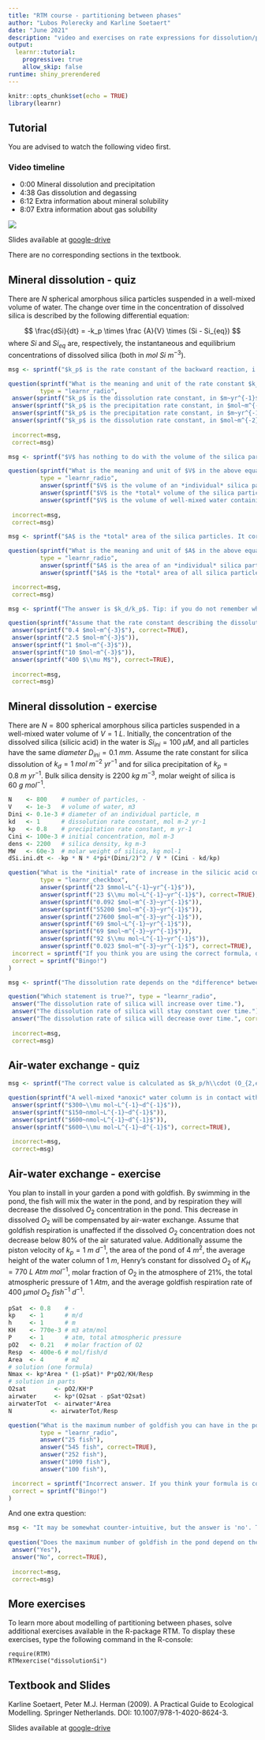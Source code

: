 ```yaml
---
title: "RTM course - partitioning between phases"
author: "Lubos Polerecky and Karline Soetaert"
date: "June 2021"
description: "video and exercises on rate expressions for dissolution/precipitation, degassing reactions, including mineral and gas solubility"
output: 
  learnr::tutorial:
    progressive: true
    allow_skip: false
runtime: shiny_prerendered
---
```


```r
knitr::opts_chunk$set(echo = TRUE)
library(learnr)
```

## Tutorial

You are advised to watch the following video first.

### Video timeline
* 0:00 Mineral dissolution and precipitation
* 4:38 Gas dissolution and degassing
* 6:12 Extra information about mineral solubility
* 8:07 Extra information about gas solubility

![](https://www.youtube.com/watch?v=CPme0Qz3L7Y&list=PLx8PHcDdmF-uD1Pr07TU9SzlhlGpfrxqn&index=8)

Slides available at <a href="https://drive.google.com/drive/folders/1Bys0-xzXLCpFpWhD-HrH6jDKOyl8iJMd" target="_blank">google-drive</a>

There are no corresponding sections in the textbook.

## Mineral dissolution - quiz

There are $N$ spherical amorphous silica particles suspended in a well-mixed volume of water. The change over time in the concentration of dissolved silica is described by the following differential equation:

$$
\frac{dSi}{dt} = -k_p \times \frac {A}{V} \times (Si - Si_{eq})
$$
where $Si$ and $Si_{eq}$ are, respectively, the instantaneous and equilibrium concentrations of dissolved silica (both in $mol~Si~m^{-3}$).

```r
msg <- sprintf("$k_p$ is the rate constant of the backward reaction, i.e., Si precipitation. It describes the amount of Si (moles) that precipitate per unit area of the mineral surface ($m^2$), per unit time ($yr$), and per unit concentration of dissolved silica ($mol~m^{-3}$). Thus, its unit is $mol/m^2/yr/(mol~m^{-3})$, which is equal to $m~yr^{-1}$.")

question(sprintf("What is the meaning and unit of the rate constant $k_p$?"), 
         type = "learnr_radio",
 answer(sprintf("$k_p$ is the dissolution rate constant, in $m~yr^{-1}$")),
 answer(sprintf("$k_p$ is the precipitation rate constant, in $mol~m^{-2}~yr^{-1}$")),
 answer(sprintf("$k_p$ is the precipitation rate constant, in $m~yr^{-1}$"), correct=TRUE),
 answer(sprintf("$k_p$ is the dissolution rate constant, in $mol~m^{-2}~yr^{-1}$")),
 
 incorrect=msg,
 correct=msg)
```

```r
msg <- sprintf("$V$ has nothing to do with the volume of the silica particles! $V$ is the volume of the well-mixed *water* in which the silica particles are suspended.")

question(sprintf("What is the meaning and unit of $V$ in the above equation?"), 
         type = "learnr_radio",
         answer(sprintf("$V$ is the volume of an *individual* silica particle, in $m^{3}$, calculated from the radius of the individual particle as $V=(4/3)\\pi r^3$.")),
         answer(sprintf("$V$ is the *total* volume of the silica particles, in $m^{3}$, calculated from the radius of the individual particle as $V=N\\times (4/3)\\pi r^3$.")),
         answer(sprintf("$V$ is the volume of well-mixed water containing the silica particles, in $m^3$."), correct=TRUE),
 
 incorrect=msg,
 correct=msg)
```

```r
msg <- sprintf("$A$ is the *total* area of the silica particles. It corresponds to the overall surface area where the reaction (silica dissolution or precipitation) occurs.")

question(sprintf("What is the meaning and unit of $A$ in the above equation?"), 
         type = "learnr_radio",
         answer(sprintf("$A$ is the area of an *individual* silica particle, in $m^{2}$, calculated from the radius of the individual particle as $A=4\\pi r^2$.")),
         answer(sprintf("$A$ is the *total* area of all silica particles, in $m^{2}$, calculated from the radius of the individual particle as $A=N\\times 4\\pi r^2$."), correct=TRUE),

 incorrect=msg,
 correct=msg)
```

```r
msg <- sprintf("The answer is $k_d/k_p$. Tip: if you do not remember whether the formula should be $k_p/k_d$ or $k_d/k_p$, think about the units. Concentrations are in $mol~m^{-3}$, and this unit is obtained with $k_d/k_p$, not with $k_p/k_d$. Note that there are *two* correct answers in the list! ($M$ stands for $mol~L^{-1}$.)")

question(sprintf("Assume that the rate constant describing the dissolution of a mineral in water is $k_d = 2~mol~m^{-2}~yr^{-1}$, and the rate constant describing the precipitation of that mineral is $k_p = 5~m~yr^{-1}$. What is the equilibrium concentration of the dissolved mineral in water?"), type = "learnr_checkbox",
 answer(sprintf("0.4 $mol~m^{-3}$"), correct=TRUE),
 answer(sprintf("2.5 $mol~m^{-3}$")),
 answer(sprintf("1 $mol~m^{-3}$")),
 answer(sprintf("10 $mol~m^{-3}$")),
 answer(sprintf("400 $\\mu M$"), correct=TRUE),
 
 incorrect=msg,
 correct=msg)
```


## Mineral dissolution - exercise

There are $N=800$ spherical amorphous silica particles suspended in a well-mixed water volume of $V=1~L$. Initially, the concentration of the dissolved silica (silicic acid) in the water is $Si_{ini} = 100~\mu M$, and all particles have the same *diameter* $D_{ini}=0.1~mm$. Assume the rate constant for silica dissolution of $k_d = 1~mol~m^{-2}~yr^{-1}$ and for silica precipitation of $k_p = 0.8~m~yr^{-1}$. Bulk silica density is $2200~kg~m^{-3}$, molar weight of silica is $60~g~mol^{-1}$.

```r
N    <- 800    # number of particles, -
V    <- 1e-3   # volume of water, m3
Dini <- 0.1e-3 # diameter of an individual particle, m
kd   <- 1      # dissolution rate constant, mol m-2 yr-1
kp   <- 0.8    # precipitation rate constant, m yr-1
Cini <- 100e-3 # initial concentration, mol m-3
dens <- 2200   # silica density, kg m-3
MW   <- 60e-3  # molar weight of silica, kg mol-1
dSi.ini.dt <- -kp * N * 4*pi*(Dini/2)^2 / V * (Cini - kd/kp)
```

```r
question("What is the *initial* rate of increase in the silicic acid concentration (dSi/dt) in the water with the silica particles?", 
         type = "learnr_checkbox",
         answer(sprintf("23 $mmol~L^{-1}~yr^{-1}$")),
         answer(sprintf("23 $\\mu mol~L^{-1}~yr^{-1}$"), correct=TRUE),
         answer(sprintf("0.092 $mol~m^{-3}~yr^{-1}$")),
         answer(sprintf("55200 $mol~m^{-3}~yr^{-1}$")),
         answer(sprintf("27600 $mol~m^{-3}~yr^{-1}$")),
         answer(sprintf("69 $mol~L^{-1}~yr^{-1}$")),
         answer(sprintf("69 $mol~m^{-3}~yr^{-1}$")),
         answer(sprintf("92 $\\mu mol~L^{-1}~yr^{-1}$")),
         answer(sprintf("0.023 $mol~m^{-3}~yr^{-1}$"), correct=TRUE),
 incorrect = sprintf("If you think you are using the correct formula, double check that you did not make an error during units conversion. It is recommended that you convert *all* quantities into SI units *before* calculating the final value. Note that the information about the density and molar weight of silica is irrelevant in this exercise. Also note that the *diameter*, not the *radius*, of the silica particles is provided. There are *two* correct answers!"),
 correct = sprintf("Bingo!")
)
```

```r
msg <- sprintf("The dissolution rate depends on the *difference* between the instantaneous and equilibrium concentration of silicic acid ($Si-Si_{eq}$). Because silica particles are dissolving, the silicic acid concentrations *increases* over time. Thus, the difference $Si-Si_{eq}$ is becoming smaller, implying that the third answer is correct.")

question("Which statement is true?", type = "learnr_radio",
 answer("The dissolution rate of silica will increase over time."),
 answer("The dissolution rate of silica will stay constant over time."),
 answer("The dissolution rate of silica will decrease over time.", correct=TRUE),
 
 incorrect=msg,
 correct=msg)
```

## Air-water exchange - quiz

```r
msg <- sprintf("The correct value is calculated as $k_p/h\\cdot (O_{2,eq} - 0)$.")

question(sprintf("A well-mixed *anoxic* water column is in contact with the atmosphere. What is the initial rate of increase in the $O_2$ concentration in the water? Piston velocity is $k_p = 1~m~d^{-1}$, $O_2$ solubility in the water is $300~\\mu mol~L^{-1}$, water column height is $h=50~cm$."), type = "learnr_radio",
 answer(sprintf("$300~\\mu mol~L^{-1}~d^{-1}$")),
 answer(sprintf("$150~nmol~L^{-1}~d^{-1}$")),
 answer(sprintf("$600~nmol~L^{-1}~d^{-1}$")),
 answer(sprintf("$600~\\mu mol~L^{-1}~d^{-1}$"), correct=TRUE),
 
 incorrect=msg,
 correct=msg)
```

## Air-water exchange - exercise

You plan to install in your garden a pond with goldfish. By swimming in the pond, the fish will mix the water in the pond, and by respiration they will decrease the dissolved $O_2$ concentration in the pond. This decrease in dissolved $O_2$ will be compensated by air-water exchange. Assume that goldfish respiration is unaffected if the dissolved $O_2$ concentration does not decrease below 80% of the air saturated value. Additionally assume the piston velocity of $k_p=1~m~d^{-1}$, the area of the pond of $4~m^2$, the average height of the water column of $1~m$, Henry’s constant for dissolved $O_2$ of $K_H=770~L~Atm~mol^{-1}$, molar fraction of $O_2$ in the atmosphere of 21%, the total atmospheric pressure of $1~Atm$, and the average goldfish respiration rate of $400~\mu mol~O_2~fish^{-1}~d^{-1}$.

```r
pSat  <- 0.8    # -
kp    <- 1      # m/d
h     <- 1      # m
KH    <- 770e-3 # m3 atm/mol
P     <- 1      # atm, total atmospheric pressure
pO2   <- 0.21   # molar fraction of O2
Resp  <- 400e-6 # mol/fish/d
Area  <- 4      # m2
# solution (one formula)
Nmax <- kp*Area * (1-pSat)* P*pO2/KH/Resp
# solution in parts
O2sat        <- pO2/KH*P
airwater     <- kp*(O2sat - pSat*O2sat)
airwaterTot  <- airwater*Area
N           <- airwaterTot/Resp
```

```r
question("What is the maximum number of goldfish you can have in the pond so that their respiration will not be affected by the decreased $O_2$ concentrations in the pond? ", 
         type = "learnr_radio",
         answer("25 fish"), 
         answer("545 fish", correct=TRUE), 
         answer("252 fish"),
         answer("1090 fish"),
         answer("100 fish"),

 incorrect = sprintf("Incorrect answer. If you think your formula is correct, double check that you have not made a mistake during units conversion. If you cannot come up with the formula, consider the following hints: (1) At the minimal $O_2$ concentration where the fish respiration is still not affected, the aeration and respiration rates should be equal to each other. (2) Use your knowledge of physical chemistry (Henry's law) to quantify the $O_2$ solubility at the given partial pressure of $O_2$ in the atmosphere. (3) Estimate the total air-water exchange (amount of $O_2$ added to the pond per day, $mol~O_2~d^{-1}$) at the minimal $O_2$ concentration. (4) You know the respiration rate for one fish, so you can easily calculate the total respiration rate by all fish in the pond."),
 correct = sprintf("Bingo!")
)
```

And one extra question:

```r
msg <- "It may be somewhat counter-intuitive, but the answer is 'no'. This is because the air-water exchange rate - in terms of the *amount* of $O_2$ exchanged per unit time ($mol~O_2~d^{-1}$) - is proportional to the *area* of the air-water interface through which the exchange occurs (as long as the water column is well-mixed)."
  
question("Does the maximum number of goldfish in the pond depend on the height of the water column?", type = "learnr_radio",
 answer("Yes"),
 answer("No", correct=TRUE),
 
 incorrect=msg,
 correct=msg)
```

## More exercises

To learn more about modelling of partitioning between phases, solve additional exercises available in the R-package RTM. To display these exercises, type the following command in the R-console:

```
require(RTM)
RTMexercise("dissolutionSi")
```

## Textbook and Slides

Karline Soetaert, Peter M.J. Herman (2009). A Practical Guide to Ecological Modelling. Springer Netherlands. DOI: 10.1007/978-1-4020-8624-3.

Slides available at <a href="https://drive.google.com/drive/folders/1Bys0-xzXLCpFpWhD-HrH6jDKOyl8iJMd" target="_blank">google-drive</a>
